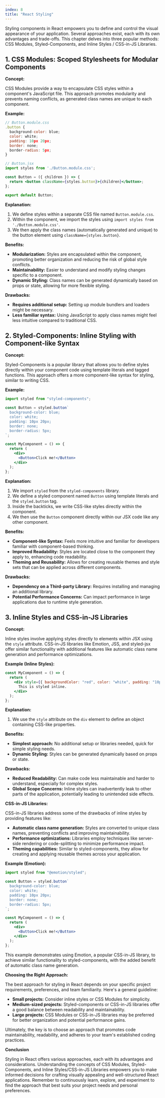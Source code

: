 ```yaml
---
index: 8
title: "React Styling"
---
```


Styling components in React empowers you to define and control the visual appearance of your application. Several approaches exist, each with its own advantages and trade-offs. This chapter delves into three popular methods: CSS Modules, Styled-Components, and Inline Styles / CSS-in-JS Libraries.

## 1. CSS Modules: Scoped Stylesheets for Modular Components

**Concept:**

CSS Modules provide a way to encapsulate CSS styles within a component's JavaScript file. This approach promotes modularity and prevents naming conflicts, as generated class names are unique to each component.

**Example:**

```jsx
// Button.module.css
.button {
  background-color: blue;
  color: white;
  padding: 10px 20px;
  border: none;
  border-radius: 5px;
}

// Button.jsx
import styles from './Button.module.css';

const Button = ({ children }) => {
  return <button className={styles.button}>{children}</button>;
};

export default Button;
```

**Explanation:**

1. We define styles within a separate CSS file named `Button.module.css`.
2. Within the component, we import the styles using `import styles from './Button.module.css'`.
3. We then apply the class names (automatically generated and unique) to the button element using `className={styles.button}`.

**Benefits:**

- **Modularization:** Styles are encapsulated within the component, promoting better organization and reducing the risk of global style conflicts.
- **Maintainability:** Easier to understand and modify styling changes specific to a component.
- **Dynamic Styling:** Class names can be generated dynamically based on props or state, allowing for more flexible styling.

**Drawbacks:**

- **Requires additional setup:** Setting up module bundlers and loaders might be necessary.
- **Less familiar syntax:** Using JavaScript to apply class names might feel less intuitive compared to traditional CSS.

## 2. Styled-Components: Inline Styling with Component-like Syntax

**Concept:**

Styled-Components is a popular library that allows you to define styles directly within your component code using template literals and tagged functions. This approach offers a more component-like syntax for styling, similar to writing CSS.

**Example:**

```jsx
import styled from "styled-components";

const Button = styled.button`
  background-color: blue;
  color: white;
  padding: 10px 20px;
  border: none;
  border-radius: 5px;
`;

const MyComponent = () => {
  return (
    <div>
      <Button>Click me!</Button>
    </div>
  );
};
```

**Explanation:**

1. We import `styled` from the `styled-components` library.
2. We define a styled component named `Button` using template literals and the `styled.button` tag.
3. Inside the backticks, we write CSS-like styles directly within the component.
4. We then use the `Button` component directly within our JSX code like any other component.

**Benefits:**

- **Component-like Syntax:** Feels more intuitive and familiar for developers familiar with component-based thinking.
- **Improved Readability:** Styles are located close to the component they apply to, enhancing code readability.
- **Theming and Reusability:** Allows for creating reusable themes and style sets that can be applied across different components.

**Drawbacks:**

- **Dependency on a Third-party Library:** Requires installing and managing an additional library.
- **Potential Performance Concerns:** Can impact performance in large applications due to runtime style generation.

## 3. Inline Styles and CSS-in-JS Libraries

**Concept:**

Inline styles involve applying styles directly to elements within JSX using the `style` attribute. CSS-in-JS libraries like Emotion, JSS, and styled-jsx offer similar functionality with additional features like automatic class name generation and performance optimizations.

**Example (Inline Styles):**

```jsx
const MyComponent = () => {
  return (
    <div style={{ backgroundColor: "red", color: "white", padding: "10px" }}>
      This is styled inline.
    </div>
  );
};
```

**Explanation:**

1. We use the `style` attribute on the `div` element to define an object containing CSS-like properties.

**Benefits:**

- **Simplest approach:** No additional setup or libraries needed, quick for simple styling needs.
- **Dynamic Styling:** Styles can be generated dynamically based on props or state.

**Drawbacks:**

- **Reduced Readability:** Can make code less maintainable and harder to understand, especially for complex styles.
- **Global Scope Concerns:** Inline styles can inadvertently leak to other parts of the application, potentially leading to unintended side effects.

**CSS-in-JS Libraries:**

CSS-in-JS libraries address some of the drawbacks of inline styles by providing features like:

- **Automatic class name generation:** Styles are converted to unique class names, preventing conflicts and improving maintainability.
- **Performance optimizations:** Libraries employ techniques like server-side rendering or code-splitting to minimize performance impact.
- **Theming capabilities:** Similar to styled-components, they allow for creating and applying reusable themes across your application.

**Example (Emotion):**

```jsx
import styled from "@emotion/styled";

const Button = styled.button`
  background-color: blue;
  color: white;
  padding: 10px 20px;
  border: none;
  border-radius: 5px;
`;

const MyComponent = () => {
  return (
    <div>
      <Button>Click me!</Button>
    </div>
  );
};
```

This example demonstrates using Emotion, a popular CSS-in-JS library, to achieve similar functionality to styled-components, with the added benefit of automatic class name generation.

**Choosing the Right Approach:**

The best approach for styling in React depends on your specific project requirements, preferences, and team familiarity. Here's a general guideline:

- **Small projects:** Consider inline styles or CSS Modules for simplicity.
- **Medium-sized projects:** Styled-components or CSS-in-JS libraries offer a good balance between readability and maintainability.
- **Large projects:** CSS Modules or CSS-in-JS libraries may be preferred for better organization and potential performance gains.

Ultimately, the key is to choose an approach that promotes code maintainability, readability, and adheres to your team's established coding practices.

**Conclusion**

Styling in React offers various approaches, each with its advantages and considerations. Understanding the concepts of CSS Modules, Styled-Components, and Inline Styles/CSS-in-JS Libraries empowers you to make informed decisions for crafting visually appealing and well-structured React applications. Remember to continuously learn, explore, and experiment to find the approach that best suits your project needs and personal preferences.
